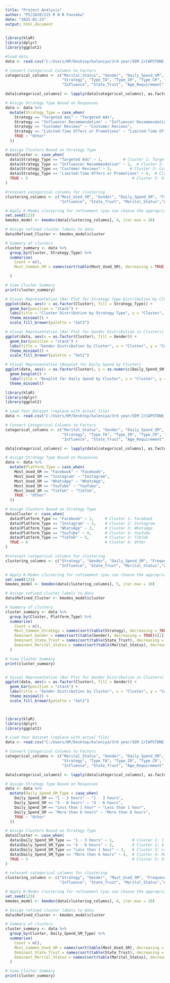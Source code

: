 ---
title: "Project Analysis"
author: "PS/2020/215 R N R Fonseka"
date: "2025-01-23"
output: html_document
---

```{r}

library(klaR)
library(dplyr)
library(ggplot2)

#load data 
data <- read.csv("C:/Users/HP/Desktop/kaleniya/3rd year/SEM 2/CAPSTONE PROJECT/Data_Research.csv")  # Replace with actual file name

# Convert Categorical Columns to Factors
categorical_columns <- c("Marital_Status", "Gender", "Daily_Spend_SM", "Most_Used_SM", "Frequency_FFA", 
                         "Strategy", "Type_TA", "Type_IR", "Type_CR", "Type_LTO", 
                         "Influence", "State_Trust", "Age_Requirement", "Residence_Requirement")

data[categorical_columns] <- lapply(data[categorical_columns], as.factor)

# Assign Strategy Type Based on Responses
data <- data %>%
  mutate(Strategy_Type = case_when(
    Strategy == "Targeted Ads" ~ "Targeted Ads",
    Strategy == "Influencer Recommendation" ~ "Influencer Recommendation",
    Strategy == "Customer Reviews" ~ "Customer Reviews",
    Strategy == "Limited-Time Offers or Promotions" ~ "Limited-Time Offers or Promotions",
    TRUE ~ "Other"
  ))

# Assign Clusters Based on Strategy Type
data$Cluster <- case_when(
  data$Strategy_Type == "Targeted Ads" ~ 1,         # Cluster 1: Targeted Ads
  data$Strategy_Type == "Influencer Recommendation" ~ 2,  # Cluster 2: Influencer Recommendation
  data$Strategy_Type == "Customer Reviews" ~ 3,        # Cluster 3: Customer Reviews
  data$Strategy_Type == "Limited-Time Offers or Promotions" ~ 4,  # Cluster 4: Limited-Time Offers
  TRUE ~ 5                                              # Cluster 5: Other
)

#relevant categorical columns for clustering 
clustering_columns <- c("Most_Used_SM", "Gender", "Daily_Spend_SM", "Frequency_FFA", 
                        "Influence", "State_Trust", "Marital_Status","Age_Requirement", "Residence_Requirement")

# Apply K-Modes clustering for refinement (you can choose the appropriate 'k' after running the Elbow method or other criteria)
set.seed(123)
kmodes_model <- kmodes(data[clustering_columns], 4, iter.max = 10)

# Assign refined cluster labels to data
data$Refined_Cluster <- kmodes_model$cluster

# Summary of clusters
cluster_summary <- data %>%
  group_by(Cluster, Strategy_Type) %>%
  summarise(
    Count = n(),
    Most_Common_SM = names(sort(table(Most_Used_SM), decreasing = TRUE))[1],

  )

# View Cluster Summary
print(cluster_summary)

# Visual Representation (Bar Plot for Strategy Type Distribution by Cluster)
ggplot(data, aes(x = as.factor(Cluster), fill = Strategy_Type)) +
  geom_bar(position = "stack") +
  labs(title = "Cluster Distribution by Strategy Type", x = "Cluster", y = "Count") +
  theme_minimal() +
  scale_fill_brewer(palette = "Set3")

# Visual Representation (Bar Plot for Gender Distribution in Clusters)
ggplot(data, aes(x = as.factor(Cluster), fill = Gender)) +
  geom_bar(position = "stack") +
  labs(title = "Gender Distribution by Cluster", x = "Cluster", y = "Count") +
  theme_minimal() +
  scale_fill_brewer(palette = "Set2")

# Visual Representation (Boxplot for Daily Spend by Cluster)
ggplot(data, aes(x = as.factor(Cluster), y = as.numeric(Daily_Spend_SM), fill = as.factor(Cluster))) +
  geom_boxplot() +
  labs(title = "Boxplot for Daily Spend by Cluster", x = "Cluster", y = "Daily Spend") +
  theme_minimal()


```

```{r}
library(klaR)
library(dplyr)
library(ggplot2)

# Load Your Dataset (replace with actual file)
data <- read.csv("C:/Users/HP/Desktop/kaleniya/3rd year/SEM 2/CAPSTONE PROJECT/Data_Research.csv")  # Replace with actual file name

# Convert Categorical Columns to Factors
categorical_columns <- c("Marital_Status", "Gender", "Daily_Spend_SM", "Most_Used_SM", "Frequency_FFA", 
                         "Strategy", "Type_TA", "Type_IR", "Type_CR", "Type_LTO", 
                         "Influence", "State_Trust", "Age_Requirement", "Residence_Requirement")

data[categorical_columns] <- lapply(data[categorical_columns], as.factor)

# Assign Strategy Type Based on Responses
data <- data %>%
  mutate(Platform_Type = case_when(
    Most_Used_SM == "Facebook" ~ "Facebook",   
    Most_Used_SM == "Instagram" ~ "Instagram", 
    Most_Used_SM == "WhatsApp" ~ "WhatsApp",  
    Most_Used_SM == "YouTube" ~ "YouTube",    
    Most_Used_SM == "TikTok" ~ "TikTok",     
    TRUE ~ "Other"                          
  ))

# Assign Clusters Based on Strategy Type
data$Cluster <- case_when(
  data$Platform_Type == "Facebook" ~ 1,     # Cluster 1: Facebook
  data$Platform_Type == "Instagram" ~ 2,    # Cluster 2: Instagram
  data$Platform_Type == "WhatsApp" ~ 3,     # Cluster 3: WhatsApp
  data$Platform_Type == "YouTube" ~ 4,      # Cluster 4: YouTube
  data$Platform_Type == "TikTok" ~ 5,       # Cluster 5: TikTok
  TRUE ~ 6                                  # Cluster 6: Other            
)

#relevant categorical columns for clustering 
clustering_columns <- c("Strategy", "Gender", "Daily_Spend_SM", "Frequency_FFA", 
                        "Influence", "State_Trust", "Marital_Status","Age_Requirement", "Residence_Requirement")

# Apply K-Modes clustering for refinement (you can choose the appropriate 'k' after running the Elbow method or other criteria)
set.seed(123)
kmodes_model <- kmodes(data[clustering_columns], 5, iter.max = 10)

# Assign refined cluster labels to data
data$Refined_Cluster <- kmodes_model$cluster

# Summary of clusters
cluster_summary <- data %>%
  group_by(Cluster, Platform_Type) %>%
  summarise(
    Count = n(),
    Most_Common_Strategy = names(sort(table(Strategy), decreasing = TRUE))[1],
    Dominant_Gender = names(sort(table(Gender), decreasing = TRUE))[1],
    Dominant_State_Trust = names(sort(table(State_Trust), decreasing = TRUE))[1],
    Dominant_Marital_Status = names(sort(table(Marital_Status), decreasing = TRUE))[1]
  )

# View Cluster Summary
print(cluster_summary)


# Visual Representation (Bar Plot for Gender Distribution in Clusters)
ggplot(data, aes(x = as.factor(Cluster), fill = Gender)) +
  geom_bar(position = "stack") +
  labs(title = "Gender Distribution by Cluster", x = "Cluster", y = "Count") +
  theme_minimal() +
  scale_fill_brewer(palette = "Set2")




```
```{r}
library(klaR)
library(dplyr)
library(ggplot2)

# Load Your Dataset (replace with actual file)
data <- read.csv("C:/Users/HP/Desktop/kaleniya/3rd year/SEM 2/CAPSTONE PROJECT/Data_Research.csv")  # Replace with actual file name

# Convert Categorical Columns to Factors
categorical_columns <- c("Marital_Status", "Gender", "Daily_Spend_SM", "Most_Used_SM", "Frequency_FFA", 
                         "Strategy", "Type_TA", "Type_IR", "Type_CR", "Type_LTO", 
                         "Influence", "State_Trust", "Age_Requirement", "Residence_Requirement")

data[categorical_columns] <- lapply(data[categorical_columns], as.factor)

# Assign Strategy Type Based on Responses
data <- data %>%
  mutate(Daily_Spend_SM_Type = case_when(
    Daily_Spend_SM == "1 - 3 hours" ~ "1 - 3 hours",
    Daily_Spend_SM == "4 - 6 hours" ~ "4 - 6 hours",
    Daily_Spend_SM == "Less than 1 hour" ~ "Less than 1 hour",
    Daily_Spend_SM == "More than 6 hours" ~ "More than 6 hours",
    TRUE ~ "Other"
  ))

# Assign Clusters Based on Strategy Type
data$Cluster <- case_when(
  data$Daily_Spend_SM_Type == "1 - 3 hours" ~ 1,        # Cluster 1: 1 - 3 hours
  data$Daily_Spend_SM_Type == "4 - 6 hours" ~ 2,        # Cluster 2: 4 - 6 hours
  data$Daily_Spend_SM_Type == "Less than 1 hour" ~ 3,   # Cluster 3: Less than 1 hour     
  data$Daily_Spend_SM_Type == "More than 6 hours" ~ 4,  # Cluster 4: More than 6 hours
  TRUE ~ 5                                              # Cluster 5: Other
)

# relevant categorical columns for clustering 
clustering_columns <- c("Strategy", "Gender", "Most_Used_SM", "Frequency_FFA", 
                        "Influence", "State_Trust", "Marital_Status","Age_Requirement", "Residence_Requirement")

# Apply K-Modes clustering for refinement (you can choose the appropriate 'k' after running the Elbow method or other criteria)
set.seed(123)
kmodes_model <- kmodes(data[clustering_columns], 4, iter.max = 10)

# Assign refined cluster labels to data
data$Refined_Cluster <- kmodes_model$cluster

# Summary of clusters
cluster_summary <- data %>%
  group_by(Cluster, Daily_Spend_SM_Type) %>%
  summarise(
    Count = n(),
    Most_Common_Used_SM = names(sort(table(Most_Used_SM), decreasing = TRUE))[1],
    Dominant_State_Trust = names(sort(table(State_Trust), decreasing = TRUE))[1],
    Dominant_Marital_Status = names(sort(table(Marital_Status), decreasing = TRUE))[1]
  )

# View Cluster Summary
print(cluster_summary)



```


